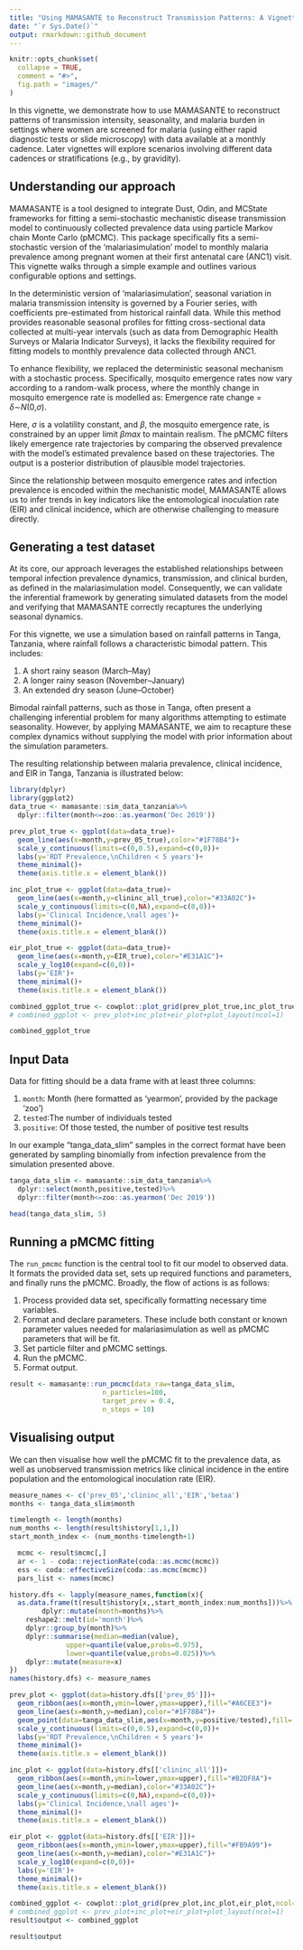 ```yaml
---
title: "Using MAMASANTE to Reconstruct Transmission Patterns: A Vignette"
date: "`r Sys.Date()`"
output: rmarkdown::github_document
---
```


```r
knitr::opts_chunk$set(
  collapse = TRUE,
  comment = "#>",
  fig.path = "images/"
)
```

In this vignette, we demonstrate how to use MAMASANTE to reconstruct patterns of transmission intensity, seasonality, and malaria burden in settings where women are screened for malaria (using either rapid diagnostic tests or slide microscopy) with data available at a monthly cadence. Later vignettes will explore scenarios involving different data cadences or stratifications (e.g., by gravidity).

## Understanding our approach

MAMASANTE is a tool designed to integrate Dust, Odin, and MCState frameworks for fitting a semi-stochastic mechanistic disease transmission model to continuously collected prevalence data using particle Markov chain Monte Carlo (pMCMC). This package specifically fits a semi-stochastic version of the ‘malariasimulation’ model to monthly malaria prevalence among pregnant women at their first antenatal care (ANC1) visit. This vignette walks through a simple example and outlines various configurable options and settings.

In the deterministic version of ‘malariasimulation’, seasonal variation in malaria transmission intensity is governed by a Fourier series, with coefficients pre-estimated from historical rainfall data. While this method provides reasonable seasonal profiles for fitting cross-sectional data collected at multi-year intervals (such as data from Demographic Health Surveys or Malaria Indicator Surveys), it lacks the flexibility required for fitting models to monthly prevalence data collected through ANC1.

To enhance flexibility, we replaced the deterministic seasonal mechanism with a stochastic process. Specifically, mosquito emergence rates now vary according to a random-walk process, where the monthly change in mosquito emergence rate is modelled as:
Emergence rate change = *δ*∼*N*(0,*σ*).

Here, *σ* is a volatility constant, and *β*, the mosquito emergence rate, is constrained by an upper limit *βmax* to maintain realism. The pMCMC filters likely emergence rate trajectories by comparing the observed prevalence with the model's estimated prevalence based on these trajectories. The output is a posterior distribution of plausible model trajectories.

Since the relationship between mosquito emergence rates and infection prevalence is encoded within the mechanistic model, MAMASANTE allows us to infer trends in key indicators like the entomological inoculation rate (EIR) and clinical incidence, which are otherwise challenging to measure directly.

## Generating a test dataset

At its core, our approach leverages the established relationships between temporal infection prevalence dynamics, transmission, and clinical burden, as defined in the malariasimulation model. Consequently, we can validate the inferential framework by generating simulated datasets from the model and verifying that MAMASANTE correctly recaptures the underlying seasonal dynamics.

For this vignette, we use a simulation based on rainfall patterns in Tanga, Tanzania, where rainfall follows a characteristic bimodal pattern. This includes:

1. A short rainy season (March–May)
2. A longer rainy season (November–January)
3. An extended dry season (June–October)

Bimodal rainfall patterns, such as those in Tanga, often present a challenging inferential problem for many algorithms attempting to estimate seasonality. However, by applying MAMASANTE, we aim to recapture these complex dynamics without supplying the model with prior information about the simulation parameters.

The resulting relationship between malaria prevalence, clinical incidence, and EIR in Tanga, Tanzania is illustrated below:

```r
library(dplyr)
library(ggplot2)
data_true <- mamasante::sim_data_tanzania%>%
  dplyr::filter(month<=zoo::as.yearmon('Dec 2019'))

prev_plot_true <- ggplot(data=data_true)+
  geom_line(aes(x=month,y=prev_05_true),color="#1F78B4")+
  scale_y_continuous(limits=c(0,0.5),expand=c(0,0))+
  labs(y='RDT Prevalence,\nChildren < 5 years')+
  theme_minimal()+
  theme(axis.title.x = element_blank())

inc_plot_true <- ggplot(data=data_true)+
  geom_line(aes(x=month,y=clininc_all_true),color="#33A02C")+
  scale_y_continuous(limits=c(0,NA),expand=c(0,0))+
  labs(y='Clinical Incidence,\nall ages')+
  theme_minimal()+
  theme(axis.title.x = element_blank())

eir_plot_true <- ggplot(data=data_true)+
  geom_line(aes(x=month,y=EIR_true),color="#E31A1C")+
  scale_y_log10(expand=c(0,0))+
  labs(y='EIR')+
  theme_minimal()+
  theme(axis.title.x = element_blank())

combined_ggplot_true <- cowplot::plot_grid(prev_plot_true,inc_plot_true,eir_plot_true,ncol=1)
# combined_ggplot <- prev_plot+inc_plot+eir_plot+plot_layout(ncol=1)


```
```r
combined_ggplot_true
```


## Input Data

Data for fitting should be a data frame with at least three columns:

1.  `month`: Month (here formatted as 'yearmon', provided by the package 'zoo')
2.  `tested`:The number of individuals tested
3.  `positive`: Of those tested, the number of positive test results

In our example "tanga_data_slim" samples in the correct format have been generated by sampling binomially from infection prevalence from the simulation presented above.

```r
tanga_data_slim <- mamasante::sim_data_tanzania%>%
  dplyr::select(month,positive,tested)%>%
  dplyr::filter(month<=zoo::as.yearmon('Dec 2019'))
```

```r
head(tanga_data_slim, 5)
```

## Running a pMCMC fitting

The `run_pmcmc` function is the central tool to fit our model to observed data. It formats the provided data set, sets up required functions and parameters, and finally runs the pMCMC. Broadly, the flow of actions is as follows:

1.  Process provided data set, specifically formatting necessary time variables.
2.  Format and declare parameters. These include both constant or known parameter values needed for malariasimulation as well as pMCMC parameters that will be fit.
3.  Set particle filter and pMCMC settings.
4.  Run the pMCMC.
5.  Format output.

```r
result <- mamasante::run_pmcmc(data_raw=tanga_data_slim,
                       n_particles=100,
                       target_prev = 0.4,
                       n_steps = 10)
```

## Visualising output

We can then visualise how well the pMCMC fit to the prevalence data, as well as 
unobserved transmission metrics like clinical incidence in the entire population
and the entomological inoculation rate (EIR).

```r
measure_names <- c('prev_05','clininc_all','EIR','betaa')
months <- tanga_data_slim$month

timelength <- length(months)
num_months <- length(result$history[1,1,])
start_month_index <- (num_months-timelength+1)

  mcmc <- result$mcmc[,]
  ar <- 1 - coda::rejectionRate(coda::as.mcmc(mcmc))
  ess <- coda::effectiveSize(coda::as.mcmc(mcmc))
  pars_list <- names(mcmc)

history.dfs <- lapply(measure_names,function(x){
  as.data.frame(t(result$history[x,,start_month_index:num_months]))%>%
        dplyr::mutate(month=months)%>%
    reshape2::melt(id='month')%>%
    dplyr::group_by(month)%>%
    dplyr::summarise(median=median(value),
              upper=quantile(value,probs=0.975),
              lower=quantile(value,probs=0.025))%>%
    dplyr::mutate(measure=x)
})
names(history.dfs) <- measure_names

prev_plot <- ggplot(data=history.dfs[['prev_05']])+
  geom_ribbon(aes(x=month,ymin=lower,ymax=upper),fill="#A6CEE3")+
  geom_line(aes(x=month,y=median),color="#1F78B4")+
  geom_point(data=tanga_data_slim,aes(x=month,y=positive/tested),fill='black')+
  scale_y_continuous(limits=c(0,0.5),expand=c(0,0))+
  labs(y='RDT Prevalence,\nChildren < 5 years')+
  theme_minimal()+
  theme(axis.title.x = element_blank())

inc_plot <- ggplot(data=history.dfs[['clininc_all']])+
  geom_ribbon(aes(x=month,ymin=lower,ymax=upper),fill="#B2DF8A")+
  geom_line(aes(x=month,y=median),color="#33A02C")+
  scale_y_continuous(limits=c(0,NA),expand=c(0,0))+
  labs(y='Clinical Incidence,\nall ages')+
  theme_minimal()+
  theme(axis.title.x = element_blank())

eir_plot <- ggplot(data=history.dfs[['EIR']])+
  geom_ribbon(aes(x=month,ymin=lower,ymax=upper),fill="#FB9A99")+
  geom_line(aes(x=month,y=median),color="#E31A1C")+
  scale_y_log10(expand=c(0,0))+
  labs(y='EIR')+
  theme_minimal()+
  theme(axis.title.x = element_blank())

combined_ggplot <- cowplot::plot_grid(prev_plot,inc_plot,eir_plot,ncol=1)
# combined_ggplot <- prev_plot+inc_plot+eir_plot+plot_layout(ncol=1)
result$output <- combined_ggplot

```

```r
result$output

```
